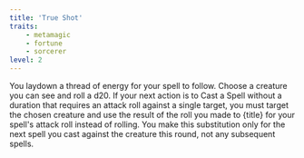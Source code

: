```yaml
---
title: 'True Shot'
traits:
    - metamagic
    - fortune
    - sorcerer
level: 2
---
```


You laydown a thread of energy for your spell to follow. Choose a creature you can see and roll a d20. If your next action is to Cast a Spell without a duration that requires an attack roll against a single target, you must target the chosen creature and use the result of the roll you made to {title} for your spell's attack roll instead of rolling. You make this substitution only for the next spell you cast against the creature this round, not any subsequent spells.